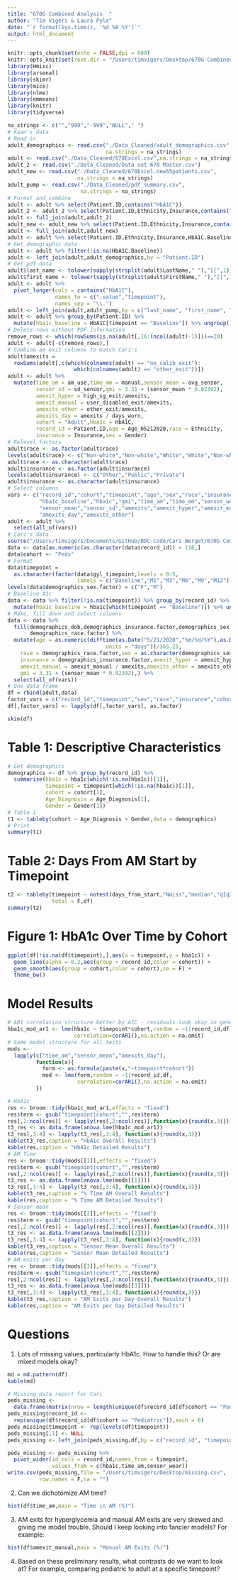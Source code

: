 ```yaml
---
title: "670G Combined Analysis  "
author: "Tim Vigers & Laura Pyle"
date: "`r format(Sys.time(), '%d %B %Y')`"
output: html_document
---
```


```r
knitr::opts_chunk$set(echo = FALSE,dpi = 600)
knitr::opts_knit$set(root.dir = "/Users/timvigers/Desktop/670G Combined")
library(Hmisc)
library(arsenal)
library(skimr)
library(mice)
library(nlme)
library(emmeans)
library(knitr)
library(tidyverse)
```

```r
na_strings <- c("","999","-999","NULL"," ")
# Kaan's data
# Read in
adult_demographics <- read.csv("./Data_Cleaned/adult_demographics.csv",
                               na.strings = na_strings)
adult <- read.csv("./Data_Cleaned/670Excel.csv",na.strings = na_strings)
adult_2 <- read.csv("./Data_Cleaned/Data set 670 Master.csv")
adult_new <- read.csv("./Data_Cleaned/670Excel.new55patients.csv",
                      na.strings = na_strings)
adult_pump <- read.csv("./Data_Cleaned/pdf_summary.csv",
                       na.strings = na_strings)
# Format and combine
adult <- adult %>% select(Patient.ID,contains("HbA1C"))
adult_2 <- adult_2 %>% select(Patient.ID,Ethnicity,Insurance,contains("HbA1C"))
adult <- full_join(adult,adult_2)
adult_new <- adult_new %>% select(Patient.ID,Ethnicity,Insurance,contains("HbA1C"))
adult <- full_join(adult,adult_new) 
adult <- adult %>% select(Patient.ID,Ethnicity,Insurance,HbA1C.Baseline,everything())
# Get demographic data
adult <- adult %>% filter(!is.na(HbA1C.Baseline))
adult <- left_join(adult,adult_demographics,by = "Patient.ID")
# Get pdf data
adult$last_name <- tolower(sapply(strsplit(adult$LastName," "),"[[",1))
adult$first_name <- tolower(sapply(strsplit(adult$FirstName," "),"[[",1))
adult <- adult %>% 
  pivot_longer(cols = contains("HbA1C"),
               names_to = c(".value","timepoint"),
               names_sep = "\\.")
adult <- left_join(adult,adult_pump,by = c("last_name", "first_name", "timepoint"))
adult <- adult %>% group_by(Patient.ID) %>% 
  mutate(hba1c_baseline = HbA1C[timepoint == "Baseline"]) %>% ungroup()
# Delete rows without PDF information
remove_rows <- which(rowSums(is.na(adult[,16:(ncol(adult)-1)]))==20)
adult <- adult[-c(remove_rows),]
# Combine am exit columns to match Cari's
adult$amexits = 
  rowSums(adult[,c(which(colnames(adult) == "no_calib_exit"):
                     which(colnames(adult) == "other_exit"))])
adult <- adult %>% 
  mutate(time_am = am_use,time_mm = manual,sensor_mean = avg_sensor,
         sensor_sd = sd_sensor,gmi = 3.31 + (sensor_mean * 0.02392),
         amexit_hyper = high_sg_exit/amexits,
         amexit_manual = user_disabled_exit/amexits,
         amexits_other = other_exit/amexits,
         amexits_day = amexits / days_worn,
         cohort = "Adult",hba1c = HbA1C,
         record_id = Patient.ID,age = Age_05212020,race = Ethnicity,
         insurance = Insurance,sex = Gender)
# Relevel factors
adult$race <- as.factor(adult$race)
levels(adult$race) <- c("Non-white","Non-white","White","White","Non-white","Non-white","Non-white","More Than One Race","More Than One Race","Unknown / Not Reported")
adult$race <- as.character(adult$race)
adult$insurance <- as.factor(adult$insurance)
levels(adult$insurance) <- c("Other","Public","Private")
adult$insurance <- as.character(adult$insurance)
# Select columns
vars <- c("record_id","cohort","timepoint","age","sex","race","insurance",
          "hba1c_baseline","hba1c","gmi","time_am","time_mm","sensor_wear",
          "sensor_mean","sensor_sd","amexits","amexit_hyper","amexit_manual",
          "amexits_day","amexits_other")
adult <- adult %>%
  select(all_of(vars))
# Cari's data
source("/Users/timvigers/Documents/GitHub/BDC-Code/Cari Berget/670G Combined/data_clean.r")
data <- data[as.numeric(as.character(data$record_id)) < 116,]
data$cohort <- "Peds"
# Format
data$timepoint = 
  as.character(factor(data$gyl_timepoint,levels = 0:5,
                      labels = c("Baseline","M1","M3","M6","M9","M12")))
levels(data$demographics_sex.factor) = c("F","M")
# Baseline A1c
data <- data %>% filter(!is.na(timepoint)) %>% group_by(record_id) %>% 
  mutate(hba1c_baseline = hba1c[which(timepoint == "Baseline")]) %>% ungroup()
# Make, fill down and select columns
data <- data %>%
  fill(demographics_dob,demographics_insurance.factor,demographics_sex.factor,
       demographics_race.factor) %>%
  mutate(age = as.numeric(difftime(as.Date("5/21/2020","%m/%d/%Y"),as.Date(demographics_dob,"%Y-%m-%d"),
                               units = "days"))/365.25,
    race = demographics_race.factor,sex = as.character(demographics_sex.factor),
    insurance = demographics_insurance.factor,amexit_hyper = amexit_hyper / amexits,
    amexit_manual = amexit_manual / amexits,amexits_other = amexits_other / amexits,
    gmi = 3.31 + (sensor_mean * 0.02392),) %>%
  select(all_of(vars))
# One data frame
df = rbind(adult,data)
factor_vars = c("record_id","timepoint","sex","race","insurance","cohort")
df[,factor_vars] <- lapply(df[,factor_vars], as.factor)
```

```r
skim(df)
```

# Table 1: Descriptive Characteristics

```r
# Get demographics
demographics <- df %>% group_by(record_id) %>%
  summarise(hba1c = hba1c[which(!is.na(hba1c))[1]],
            timepoint = timepoint[which(!is.na(hba1c))[1]],
            cohort = cohort[1],
            Age_Diagnosis = Age_Diagnosis[1],
            Gender = Gender[1])
# Table 1
t1 <- tableby(cohort ~ Age_Diagnosis + Gender,data = demographics)
# Print
summary(t1)
```

# Table 2: Days From AM Start by Timepoint

```r
t2 <- tableby(timepoint ~ notest(days_from_start,"Nmiss","median","q1q3"),
              total = F,df)
summary(t2)
```

# Figure 1: HbA1c Over Time by Cohort

```r
ggplot(df[!is.na(df$timepoint),],aes(x = timepoint,y = hba1c)) +
  geom_line(alpha = 0.2,aes(group = record_id,color = cohort)) +
  geom_smooth(aes(group = cohort,color = cohort),se = F) +
  theme_bw()
```

# Model Results

```r
# AR1 correlation structure better by AIC - residuals look okay in general
hba1c_mod_ar1 <- lme(hba1c ~ timepoint*cohort,random = ~1|record_id,df,
                     correlation=corAR1(),na.action = na.omit)
# Same model structure for all tests
mods <-
  lapply(c("time_am","sensor_mean","amexits_day"),
         function(x){
           form <- as.formula(paste(x,"~timepoint*cohort"))
           mod <- lme(form,random = ~1|record_id,df,
                      correlation=corAR1(),na.action = na.omit)
         })
```

```r
# HbA1c
res <- broom::tidy(hba1c_mod_ar1,effects = "fixed")
res$term <- gsub("timepoint|cohort","",res$term)
res[,2:ncol(res)] <- lapply(res[,2:ncol(res)],function(x){round(x,3)})
t3_res <- as.data.frame(anova.lme(hba1c_mod_ar1))
t3_res[,3:4] <- lapply(t3_res[,3:4], function(x){round(x,3)})
kable(t3_res,caption = "HbA1c Overall Results")
kable(res,caption = "HbA1c Detailed Results")
# AM Time
res <- broom::tidy(mods[[1]],effects = "fixed")
res$term <- gsub("timepoint|cohort","",res$term)
res[,2:ncol(res)] <- lapply(res[,2:ncol(res)],function(x){round(x,3)})
t3_res <- as.data.frame(anova.lme(mods[[1]]))
t3_res[,3:4] <- lapply(t3_res[,3:4], function(x){round(x,3)})
kable(t3_res,caption = "% Time AM Overall Results")
kable(res,caption = "% Time AM Detailed Results")
# Sensor mean
res <- broom::tidy(mods[[2]],effects = "fixed")
res$term <- gsub("timepoint|cohort","",res$term)
res[,2:ncol(res)] <- lapply(res[,2:ncol(res)],function(x){round(x,3)})
t3_res <- as.data.frame(anova.lme(mods[[2]]))
t3_res[,3:4] <- lapply(t3_res[,3:4], function(x){round(x,3)})
kable(t3_res,caption = "Sensor Mean Overall Results")
kable(res,caption = "Sensor Mean Detailed Results")
# AM exits per day
res <- broom::tidy(mods[[3]],effects = "fixed")
res$term <- gsub("timepoint|cohort","",res$term)
res[,2:ncol(res)] <- lapply(res[,2:ncol(res)],function(x){round(x,3)})
t3_res <- as.data.frame(anova.lme(mods[[3]]))
t3_res[,3:4] <- lapply(t3_res[,3:4], function(x){round(x,3)})
kable(t3_res,caption = "AM Exits per Day Overall Results")
kable(res,caption = "AM Exits per Day Detailed Results")
```

# Questions

1. Lots of missing values, particularly HbA1c. How to handle this? Or are mixed models okay?

```r
md = md.pattern(df)
kable(md)

# Missing data report for Cari
peds_missing <-
  data.frame(matrix(nrow = length(unique(df$record_id[df$cohort == "Pediatric"]))*6))
peds_missing$record_id <-
  rep(unique(df$record_id[df$cohort == "Pediatric"]),each = 6)
peds_missing$timepoint <- rep(levels(df$timepoint))
peds_missing[,1] <- NULL
peds_missing <- left_join(peds_missing,df,by = c("record_id", "timepoint"))

peds_missing <- peds_missing %>%
  pivot_wider(id_cols = record_id,names_from = timepoint,
              values_from = c(hba1c,time_am,sensor_wear))
write.csv(peds_missing,file = "/Users/timvigers/Desktop/missing.csv",
          row.names = F,na = "")
```

2. Can we dichotomize AM time?

```r
hist(df$time_am,main = "Time in AM (%)")
```

3. AM exits for hyperglycemia and manual AM exits are very skewed and giving me model trouble. Should I keep looking into fancier models? For example:

```r
hist(df$amexit_manual,main = "Manual AM Exits (%)")
```

4. Based on these preliminary results, what contrasts do we want to look at? For example, comparing pediatric to adult at a specific timepoint?